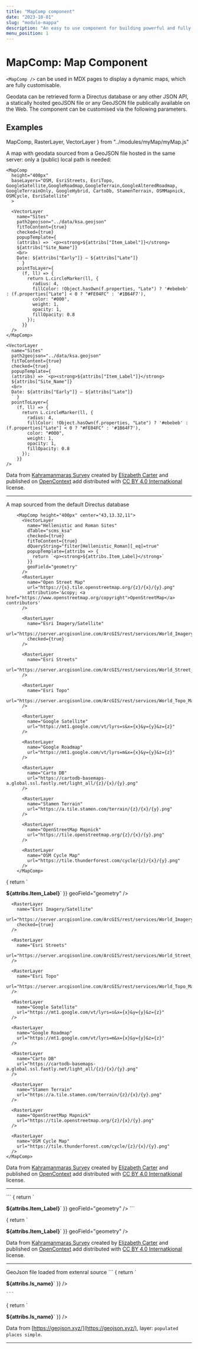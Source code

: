 ```yaml
---
title: "MapComp component"
date: "2023-10-01"
slug: "modulo-mappa"
description: "An easy to use component for building powerful and fully customizable maps"
menu_position: 1
---
```


# MapComp: Map Component

`<MapComp />` can be used in MDX pages to display a dynamic maps, which are fully customisable.

Geodata can be retrieved form a Directus database or any other JSON API, a statically hosted geoJSON file or any GeoJSON file publically available on the Web. The component can be customised via the following parameters.

## Examples

  MapComp,
  RasterLayer,
  VectorLayer
} from "../modules/myMap/myMap.js"

<div className="row">
  <div className="col-sm-4">
  A map with geodata sourced from a GeoJSON file hosted in the same server: only a (public) local path is needed:

```
<MapComp
  height="400px"
  baseLayers="OSM, EsriStreets, EsriTopo, GoogleSatellite,GoogleRoadmap,GoogleTerrain,GoogleAlteredRoadmap, GoogleTerrainOnly, GoogleHybrid, CartoDb, StamenTerrain, OSMMapnick, OSMCycle, EsriSatellite"
  >
  
  <VectorLayer 
    name="Sites"
    path2geojson="../data/ksa.geojson"
    fitToContent={true}
    checked={true}
    popupTemplate={
    (attribs) => `<p><strong>${attribs["Item_Label"]}</strong> 
    ${attribs["Site_Name"]}
    <br>
    Date: ${attribs["Early"]} — ${attribs["Late"]}
    ` }
    pointToLayer={
      (f, ll) => {
        return L.circleMarker(ll, {
          radius: 4,
          fillColor: !Object.hasOwn(f.properties, "Late") ? '#ebebeb' : (f.properties["Late"] < 0 ? "#FE04FC" : '#1B64F7'),
          color: "#000",
          weight: 1,
          opacity: 1,
          fillOpacity: 0.8
        });
      }}
  />
</MapComp>
```

  </div>
  <div className="col-sm-8">
  <MapComp
    height="400px"
    baseLayers="OSM, EsriStreets, EsriTopo, GoogleSatellite,GoogleRoadmap,GoogleTerrain,GoogleAlteredRoadmap, GoogleTerrainOnly, GoogleHybrid, CartoDb, StamenTerrain, OSMMapnick, OSMCycle, EsriSatellite"
    >
    
    <VectorLayer 
      name="Sites"
      path2geojson="../data/ksa.geojson"
      fitToContent={true}
      checked={true}
      popupTemplate={
      (attribs) => `<p><strong>${attribs["Item_Label"]}</strong> 
      ${attribs["Site_Name"]}
      <br>
      Date: ${attribs["Early"]} — ${attribs["Late"]}
      ` }
      pointToLayer={
        (f, ll) => {
          return L.circleMarker(ll, {
            radius: 4,
            fillColor: !Object.hasOwn(f.properties, "Late") ? '#ebebeb' : (f.properties["Late"] < 0 ? "#FE04FC" : '#1B64F7'),
            color: "#000",
            weight: 1,
            opacity: 1,
            fillOpacity: 0.8
          });
        }}
    />
  </MapComp>

  Data from [Kahramanmaraş Survey](https://opencontext.org/projects/ca4f4719-f2a5-4119-99fa-b04573c8929a) created by [Elizabeth Carter](http://opencontext.org/persons/3208923d-69d0-70e9-9cc1-23ad97770aec) and published on [OpenContext](https://opencontext.org/projects/ca4f4719-f2a5-4119-99fa-b04573c8929a) add distributed with [CC BY 4.0 Internatkional](https://creativecommons.org/licenses/by/4.0) license.

  ---
  </div>
</div>

<div className="row">
  <div className="col-sm-4">
    A map sourced from the default Directus database 
    
```
    <MapComp height="400px" center="43,13.32,11">
      <VectorLayer
        name="Hellenistic and Roman Sites"
        dTable="scms_ksa"
        checked={true}
        fitToContent={true}
        dQueryString="filter[Hellenistic_Roman][_eq]=true"
        popupTemplate={attribs => {
          return `<p><strong>${attribs.Item_Label}</strong>`
        }}
        geoField="geometry"
      />
      <RasterLayer
        name="Open Street Map"
        url="https://{s}.tile.openstreetmap.org/{z}/{x}/{y}.png"
        attribution='&copy; <a href="https://www.openstreetmap.org/copyright">OpenStreetMap</a> contributors'
      />

      <RasterLayer
        name="Esri Imagery/Satellite"
        url="https://server.arcgisonline.com/ArcGIS/rest/services/World_Imagery/MapServer/tile/{z}/{y}/{x}"
        checked={true}
      />

      <RasterLayer
        name="Esri Streets"
        url="https://server.arcgisonline.com/ArcGIS/rest/services/World_Street_Map/MapServer/tile/{z}/{y}/{x}"
      />

      <RasterLayer
        name="Esri Topo"
        url="https://server.arcgisonline.com/ArcGIS/rest/services/World_Topo_Map/MapServer/tile/{z}/{y}/{x}"
      />

      <RasterLayer
        name="Google Satellite"
        url="https://mt1.google.com/vt/lyrs=s&x={x}&y={y}&z={z}"
      />

      <RasterLayer
        name="Google Roadmap"
        url="https://mt1.google.com/vt/lyrs=m&x={x}&y={y}&z={z}"
      />

      <RasterLayer
        name="Carto DB"
        url="https://cartodb-basemaps-a.global.ssl.fastly.net/light_all/{z}/{x}/{y}.png"
      />

      <RasterLayer
        name="Stamen Terrain"
        url="https://a.tile.stamen.com/terrain/{z}/{x}/{y}.png"
      />

      <RasterLayer
        name="OpenStreetMap Mapnick"
        url="https://tile.openstreetmap.org/{z}/{x}/{y}.png"
      />

      <RasterLayer
        name="OSM Cycle Map"
        url="https://tile.thunderforest.com/cycle/{z}/{x}/{y}.png"
      />
    </MapComp>

````
  </div>
  <div className="col-sm-8">
    <MapComp height="400px" center="43,13.32,11">
      <VectorLayer
        name="Hellenistic and Roman Sites"
        dTable="scms_ksa"
        checked={true}
        fitToContent={true}
        dQueryString="filter[Hellenistic_Roman][_eq]=true"
        popupTemplate={attribs => {
          return `<p><strong>${attribs.Item_Label}</strong>`
        }}
        geoField="geometry"
      />
      <RasterLayer
        name="Open Street Map"
        url="https://{s}.tile.openstreetmap.org/{z}/{x}/{y}.png"
        attribution='&copy; <a href="https://www.openstreetmap.org/copyright">OpenStreetMap</a> contributors'
      />

      <RasterLayer
        name="Esri Imagery/Satellite"
        url="https://server.arcgisonline.com/ArcGIS/rest/services/World_Imagery/MapServer/tile/{z}/{y}/{x}"
        checked={true}
      />

      <RasterLayer
        name="Esri Streets"
        url="https://server.arcgisonline.com/ArcGIS/rest/services/World_Street_Map/MapServer/tile/{z}/{y}/{x}"
      />

      <RasterLayer
        name="Esri Topo"
        url="https://server.arcgisonline.com/ArcGIS/rest/services/World_Topo_Map/MapServer/tile/{z}/{y}/{x}"
      />

      <RasterLayer
        name="Google Satellite"
        url="https://mt1.google.com/vt/lyrs=s&x={x}&y={y}&z={z}"
      />

      <RasterLayer
        name="Google Roadmap"
        url="https://mt1.google.com/vt/lyrs=m&x={x}&y={y}&z={z}"
      />

      <RasterLayer
        name="Carto DB"
        url="https://cartodb-basemaps-a.global.ssl.fastly.net/light_all/{z}/{x}/{y}.png"
      />

      <RasterLayer
        name="Stamen Terrain"
        url="https://a.tile.stamen.com/terrain/{z}/{x}/{y}.png"
      />

      <RasterLayer
        name="OpenStreetMap Mapnick"
        url="https://tile.openstreetmap.org/{z}/{x}/{y}.png"
      />

      <RasterLayer
        name="OSM Cycle Map"
        url="https://tile.thunderforest.com/cycle/{z}/{x}/{y}.png"
      />
    </MapComp>

Data from [Kahramanmaraş Survey](https://opencontext.org/projects/ca4f4719-f2a5-4119-99fa-b04573c8929a) created by [Elizabeth Carter](http://opencontext.org/persons/3208923d-69d0-70e9-9cc1-23ad97770aec) and published on [OpenContext](https://opencontext.org/projects/ca4f4719-f2a5-4119-99fa-b04573c8929a) add distributed with [CC BY 4.0 Internatkional](https://creativecommons.org/licenses/by/4.0) license.

---

  </div>
</div>


<div className="row">
  <div className="col-sm-4">
    ```
    <MapComp
      height="400px"
      baseLayers="OSM,EsriSatellite"
      fitToContent={true}
      >
      <VectorLayer
        name="Sites"
        fitToContent={true}
        checked={true}
        dEndPoint="https://db.lad-sapienza.it/curry/items/scms_ksa"
        dToken="TzwQYgn4PSk5czDvQsT39gx8EByfBdiN"
        dQueryString="filter[Iron_Age][_eq]=true"
        popupTemplate={attribs => {
          return `<p><strong>${attribs.Item_Label}</strong>`
        }}
        geoField="geometry"
      />
    </MapComp>
    ```
  </div>
  <div className="col-sm-8">
    <MapComp
      height="400px"
      baseLayers="OSM,EsriSatellite"
      fitToContent={true}
      >
      <VectorLayer
        name="Iron Age Sites"
        fitToContent={true}
        checked={true}
        dEndPoint="https://db.lad-sapienza.it/curry/items/scms_ksa"
        dToken="TzwQYgn4PSk5czDvQsT39gx8EByfBdiN"
        dQueryString="filter[Iron_Age][_eq]=true"
        popupTemplate={attribs => {
          return `<p><strong>${attribs.Item_Label}</strong>`
        }}
        geoField="geometry"
      />
    </MapComp>

  Data from [Kahramanmaraş Survey](https://opencontext.org/projects/ca4f4719-f2a5-4119-99fa-b04573c8929a) created by [Elizabeth Carter](http://opencontext.org/persons/3208923d-69d0-70e9-9cc1-23ad97770aec) and published on [OpenContext](https://opencontext.org/projects/ca4f4719-f2a5-4119-99fa-b04573c8929a) add distributed with [CC BY 4.0 Internatkional](https://creativecommons.org/licenses/by/4.0) license.

  ---
  </div>
</div>


<div className="row">
  <div className="col-sm-4">
    GeoJson file loaded from extenral source
    ```
    <MapComp
      height="400px"
      baseLayers="OSM,EsriSatellite"
      fitToContent={true}
      >
      <VectorLayer
        name="Iron Age Sites"
        fitToContent={true}
        checked={true}
        path2geojson="https://d2ad6b4ur7yvpq.cloudfront.net/naturalearth-3.3.0/ne_110m_populated_places_simple.geojson"
        popupTemplate={attribs => {
          return `<p><strong>${attribs.ls_name}</strong>`
        }}
      />
    </MapComp>

    ```
  </div>
  <div className="col-sm-8">
    <MapComp
      height="400px"
      baseLayers="OSM,EsriSatellite"
      fitToContent={true}
      >
      <VectorLayer
        name="Iron Age Sites"
        fitToContent={true}
        checked={true}
        path2geojson="https://d2ad6b4ur7yvpq.cloudfront.net/naturalearth-3.3.0/ne_110m_populated_places_simple.geojson"
        popupTemplate={attribs => {
          return `<p><strong>${attribs.ls_name}</strong>`
        }}
      />
    </MapComp>

  Data from [https://geojson.xyz/](https://geojson.xyz/), layer: `populated places simple`.

  ---
  </div>
</div>